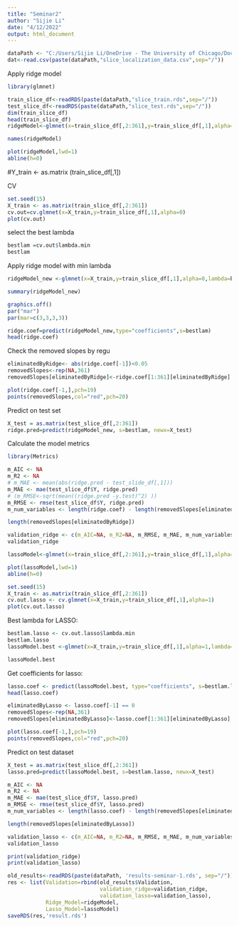 ---
title: "Seminar2"
author: "Sijie Li"
date: "4/12/2022"
output: html_document
---

```{r setup, include=FALSE}
dataPath <- "C:/Users/Sijie Li/OneDrive - The University of Chicago/Documents/MSCA/Spring2022/Machine Learning/wk2"
dat<-read.csv(paste(dataPath,"slice_localization_data.csv",sep="/"))
```


Apply ridge model 
```{r}
library(glmnet)

train_slice_df<-readRDS(paste(dataPath,"slice_train.rds",sep="/"))
test_slice_df<-readRDS(paste(dataPath,"slice_test.rds",sep="/"))
dim(train_slice_df)
head(train_slice_df)
ridgeModel<-glmnet(x=train_slice_df[,2:361],y=train_slice_df[,1],alpha=0,nlambda=200,lambda.min.ratio=.0001,standardize=F)
```

```{r}
names(ridgeModel)
```
```{r}
plot(ridgeModel,lwd=1)
abline(h=0)

```
#Y_train <- as.matrix (train_slice_df[,1]) 

CV
```{r}
set.seed(15)
X_train <- as.matrix(train_slice_df[,2:361])
cv.out=cv.glmnet(x=X_train,y=train_slice_df[,1],alpha=0) 
plot(cv.out) 
```
select the best lambda
```{r}
bestlam =cv.out$lambda.min 
bestlam
```
Apply ridge model with min lambda
```{r}
ridgeModel_new <-glmnet(x=X_train,y=train_slice_df[,1],alpha=0,lambda=bestlam,standardize=F)

```

```{r}
summary(ridgeModel_new)
```

```{r}
graphics.off() 
par("mar") 
par(mar=c(3,3,3,3))
```
```{r}
ridge.coef=predict(ridgeModel_new,type="coefficients",s=bestlam)
head(ridge.coef)
```


Check the removed slopes by regu
```{r}
eliminatedByRidge<- abs(ridge.coef[-1])<0.05
removedSlopes<-rep(NA,361)
removedSlopes[eliminatedByRidge]<-ridge.coef[1:361][eliminatedByRidge]
```

```{r}
plot(ridge.coef[-1,],pch=19)
points(removedSlopes,col="red",pch=20)
```
Predict on test set 
```{r}
X_test = as.matrix(test_slice_df[,2:361])
ridge.pred=predict(ridgeModel_new, s=bestlam, newx=X_test)
```

Calculate the model metrics
```{r}
library(Metrics)

m_AIC <- NA
m_R2 <- NA
# m_MAE <- mean(abs(ridge.pred - test_slide_df[,1]))
m_MAE <- mae(test_slice_df$Y, ridge.pred)
# (m_RMSE<-sqrt(mean((ridge.pred -y.test)^2) ))
m_RMSE <- rmse(test_slice_df$Y, ridge.pred)
m_num_variables <- length(ridge.coef) - length(removedSlopes[eliminatedByRidge])

length(removedSlopes[eliminatedByRidge])

validation_ridge <- c(m_AIC=NA, m_R2=NA, m_RMSE, m_MAE, m_num_variables) 
validation_ridge
```

```{r}
lassoModel<-glmnet(x=train_slice_df[,2:361],y=train_slice_df[,1],alpha=1,nlambda=100,lambda.min.ratio=.0001,standardize=F)
```

```{r}
plot(lassoModel,lwd=1)
abline(h=0)
```
```{r}
set.seed(15)
X_train <- as.matrix(train_slice_df[,2:361])
cv.out.lasso <- cv.glmnet(x=X_train,y=train_slice_df[,1],alpha=1) 
plot(cv.out.lasso) 
```
Best lambda for LASSO:
```{r}
bestlam.lasso <- cv.out.lasso$lambda.min 
bestlam.lasso
lassoModel.best <-glmnet(x=X_train,y=train_slice_df[,1],alpha=1,lambda=bestlam.lasso,standardize=F)
```
```{r}
lassoModel.best
```
Get coefficients for lasso:
```{r}
lasso.coef <- predict(lassoModel.best, type="coefficients", s=bestlam.lasso)
head(lasso.coef)
```

```{r}
eliminatedByLasso <- lasso.coef[-1] == 0
removedSlopes<-rep(NA,361)
removedSlopes[eliminatedByLasso]<-lasso.coef[1:361][eliminatedByLasso]
```

```{r}
plot(lasso.coef[-1,],pch=19)
points(removedSlopes,col="red",pch=20)
```
Predict on test dataset
```{r}
X_test = as.matrix(test_slice_df[,2:361])
lasso.pred=predict(lassoModel.best, s=bestlam.lasso, newx=X_test)
```

```{r}
m_AIC <- NA
m_R2 <- NA
m_MAE <- mae(test_slice_df$Y, lasso.pred)
m_RMSE <- rmse(test_slice_df$Y, lasso.pred)
m_num_variables <- length(lasso.coef) - length(removedSlopes[eliminatedByLasso])

length(removedSlopes[eliminatedByLasso])

validation_lasso <- c(m_AIC=NA, m_R2=NA, m_RMSE, m_MAE, m_num_variables) 
validation_lasso
```
```{r}
print(validation_ridge)
print(validation_lasso)
```

```{r}
old_results<-readRDS(paste(dataPath, 'results-seminar-1.rds', sep="/"))
res <- list(Validation=rbind(old_results$Validation,
                             validation_ridge=validation_ridge,
                             validation_lasso=validation_lasso),
            Ridge_Model=ridgeModel,
            Lasso_Model=lassoModel)
saveRDS(res,'result.rds')
```

